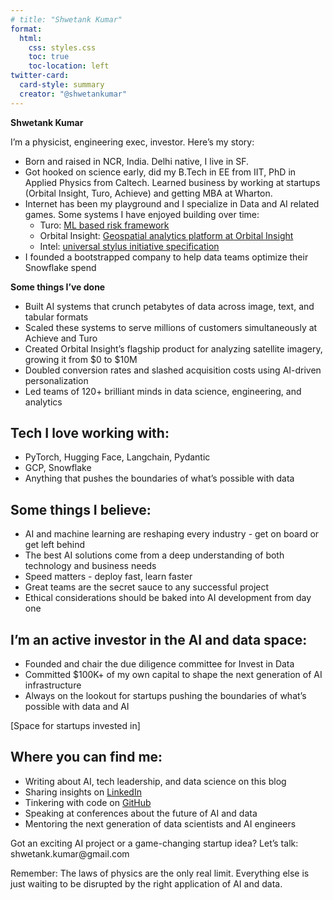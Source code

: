 ```yaml
---
# title: "Shwetank Kumar"
format:
  html:
    css: styles.css
    toc: true
    toc-location: left
twitter-card:
  card-style: summary
  creator: "@shwetankumar"
---
```


<!-- I'm a physicist, engineering exec, investor.

Some things about me:

- Born and brought up in New Delhi, India. I still consider myself a Delhi native
- Went to school at IIT Delhi for EE (B.Tech.), Caltech for Applied Physics (Ph.D.)
- Live in SF and like to spend my time here and in NCR India

Over the years I have done some interesting technical work. Reverse chronologically:

- Created an [ML based risk framework](https://www.sec.gov/Archives/edgar/data/1514587/000119312522005696/d145731ds1.htm) i.e. risk score, to improve cost of risk car sharing marketplace (Turo)
- Conceived and created [geospatial analytics platform](https://orbitalinsight.com/geospatial-technology) (Orbital Insight)
- Founded and was technical editor for the first [universal stylus initiative specification](https://universalstylus.org/) (Intel)
- Architected [forcepad](https://www.synaptics.com/products/touchpad-family/forcepad-product) and palm rejection (Synaptics)
- One of the 2 scientists to build out the quantum computing experiments group. [List](https://scholar.google.com/scholar?hl=en&as_sdt=0%2C5&q=shwetank+kumar+quantum+computing&btnG=&oq=shwetank+kumar+quantum+comp) of publications (IBM) -->

**Shwetank Kumar**

I'm a physicist, engineering exec, investor. Here's my story:

* Born and raised in NCR, India. Delhi native, I live in SF.
* Got hooked on science early, did my B.Tech in EE from IIT, PhD in Applied Physics from Caltech. Learned business by working at startups (Orbital Insight, Turo, Achieve) and getting MBA at Wharton.
* Internet has been my playground and I specialize in Data and AI related games. Some systems I have enjoyed building over time:
  * Turo: [ML based risk framework](https://www.sec.gov/Archives/edgar/data/1514587/000119312522005696/d145731ds1.htm)
  * Orbital Insight: [Geospatial analytics platform at Orbital Insight](https://orbitalinsight.com/geospatial-technology)
  * Intel: [universal stylus initiative specification](https://universalstylus.org/)
* I founded a bootstrapped company to help data teams optimize their Snowflake spend

**Some things I've done**

* Built AI systems that crunch petabytes of data across image, text, and tabular formats
* Scaled these systems to serve millions of customers simultaneously at Achieve and Turo
* Created Orbital Insight's flagship product for analyzing satellite imagery, growing it from $0 to $10M
* Doubled conversion rates and slashed acquisition costs using AI-driven personalization
* Led teams of 120+ brilliant minds in data science, engineering, and analytics

## Tech I love working with:
* PyTorch, Hugging Face, Langchain, Pydantic
* GCP, Snowflake
* Anything that pushes the boundaries of what's possible with data

## Some things I believe:
* AI and machine learning are reshaping every industry - get on board or get left behind
* The best AI solutions come from a deep understanding of both technology and business needs
* Speed matters - deploy fast, learn faster
* Great teams are the secret sauce to any successful project
* Ethical considerations should be baked into AI development from day one

## I'm an active investor in the AI and data space:
* Founded and chair the due diligence committee for Invest in Data
* Committed $100K+ of my own capital to shape the next generation of AI infrastructure
* Always on the lookout for startups pushing the boundaries of what's possible with data and AI

[Space for startups invested in]

## Where you can find me:
* Writing about AI, tech leadership, and data science on this blog
* Sharing insights on [LinkedIn](https://www.linkedin.com/in/shwetankkumar/)
* Tinkering with code on [GitHub](https://github.com/shwetank-kumar)
* Speaking at conferences about the future of AI and data
* Mentoring the next generation of data scientists and AI engineers

Got an exciting AI project or a game-changing startup idea? Let's talk: shwetank.kumar@gmail.com

Remember: The laws of physics are the only real limit. Everything else is just waiting to be disrupted by the right application of AI and data.